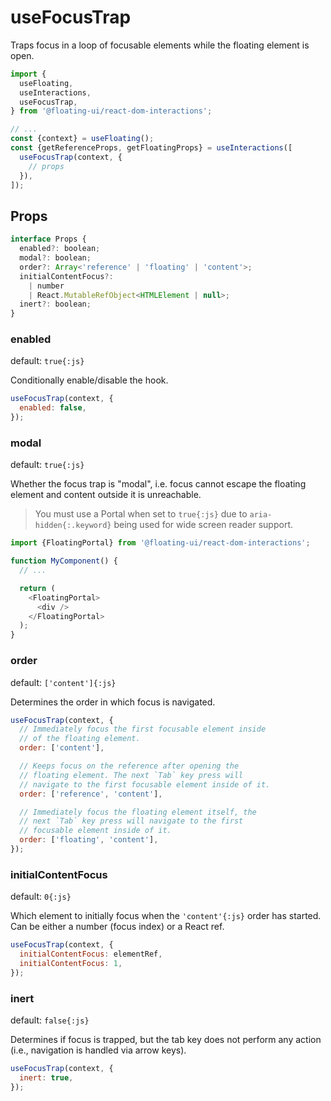 # useFocusTrap

Traps focus in a loop of focusable elements while the floating
element is open.

```js /useFocusTrap/
import {
  useFloating,
  useInteractions,
  useFocusTrap,
} from '@floating-ui/react-dom-interactions';

// ...
const {context} = useFloating();
const {getReferenceProps, getFloatingProps} = useInteractions([
  useFocusTrap(context, {
    // props
  }),
]);
```

## Props

```js
interface Props {
  enabled?: boolean;
  modal?: boolean;
  order?: Array<'reference' | 'floating' | 'content'>;
  initialContentFocus?:
    | number
    | React.MutableRefObject<HTMLElement | null>;
  inert?: boolean;
}
```

### enabled

default: `true{:js}`

Conditionally enable/disable the hook.

```js
useFocusTrap(context, {
  enabled: false,
});
```

### modal

default: `true{:js}`

Whether the focus trap is "modal", i.e. focus cannot escape the
floating element and content outside it is unreachable.

> You must use a Portal when set to `true{:js}` due to
> `aria-hidden{:.keyword}` being used for wide screen reader
> support.

```js
import {FloatingPortal} from '@floating-ui/react-dom-interactions';

function MyComponent() {
  // ...

  return (
    <FloatingPortal>
      <div />
    </FloatingPortal>
  );
}
```

### order

default: `['content']{:js}`

Determines the order in which focus is navigated.

```js
useFocusTrap(context, {
  // Immediately focus the first focusable element inside
  // of the floating element.
  order: ['content'],

  // Keeps focus on the reference after opening the
  // floating element. The next `Tab` key press will
  // navigate to the first focusable element inside of it.
  order: ['reference', 'content'],

  // Immediately focus the floating element itself, the
  // next `Tab` key press will navigate to the first
  // focusable element inside of it.
  order: ['floating', 'content'],
});
```

### initialContentFocus

default: `0{:js}`

Which element to initially focus when the `'content'{:js}` order
has started. Can be either a number (focus index) or a React ref.

```js
useFocusTrap(context, {
  initialContentFocus: elementRef,
  initialContentFocus: 1,
});
```

### inert

default: `false{:js}`

Determines if focus is trapped, but the tab key does not perform
any action (i.e., navigation is handled via arrow keys).

```js
useFocusTrap(context, {
  inert: true,
});
```
